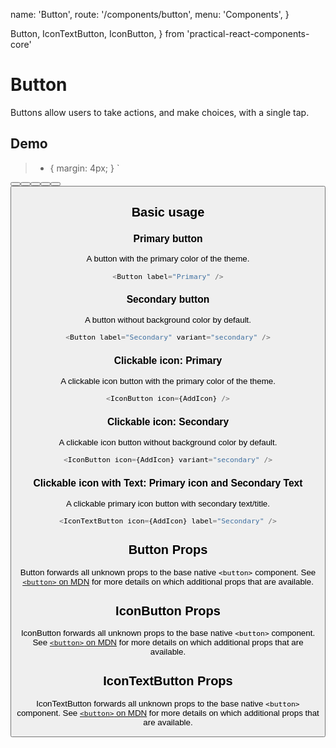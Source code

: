   name: 'Button',
  route: '/components/button',
  menu: 'Components',
}


  Button,
  IconTextButton,
  IconButton,
} from 'practical-react-components-core'

# Button

Buttons allow users to take actions, and make choices, with a single tap.

## Demo

  > * {
    margin: 4px;
  }
`

<Wrapper>
  <Button label="Primary" />
  <Button label="Primary" icon={AddIcon} />
  <Button label="Secondary" variant="secondary" />
  <Button label="Secondary" variant="secondary" icon={AddIcon} />
  <Button label="Secondary" variant="secondary" accent={true} />
  <Button label="Secondary" variant="secondary" icon={AddIcon} accent={true} />
  <IconTextButton icon={AddIcon} label="Secondary" />
  <IconButton icon={AddIcon} />
  <IconButton icon={AddIcon} variant="secondary" />
  <IconButton icon={AddIcon} variant="secondary" accent={true} />
</Wrapper>

## Basic usage

### Primary button

A button with the primary color of the theme.

```typescript type="live"
<Button label="Primary" />
```

### Secondary button

A button without background color by default.

```typescript type="live"
<Button label="Secondary" variant="secondary" />
```

### Clickable icon: Primary

A clickable icon button with the primary color of the theme.

```typescript type="live"
<IconButton icon={AddIcon} />
```

### Clickable icon: Secondary

A clickable icon button without background color by default.

```typescript type="live"
<IconButton icon={AddIcon} variant="secondary" />
```

### Clickable icon with Text: Primary icon and Secondary Text

A clickable primary icon button with secondary text/title.

```typescript type="live"
<IconTextButton icon={AddIcon} label="Secondary" />
```

## Button Props

Button forwards all unknown props to the base native `<button>` component. See
[`<button>` on MDN](https://developer.mozilla.org/en-US/docs/Web/HTML/Element/button) for more
details on which additional props that are available.

<Props of="Button" />

## IconButton Props

IconButton forwards all unknown props to the base native `<button>` component. See
[`<button>` on MDN](https://developer.mozilla.org/en-US/docs/Web/HTML/Element/button) for more
details on which additional props that are available.

<Props of="IconButton" />

## IconTextButton Props

IconTextButton forwards all unknown props to the base native `<button>` component. See
[`<button>` on MDN](https://developer.mozilla.org/en-US/docs/Web/HTML/Element/button) for more
details on which additional props that are available.

<Props of="IconTextButton" />
